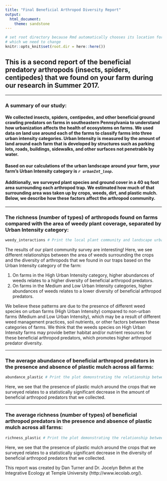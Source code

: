 ```yaml
---
title: "Final Beneficial Arthropod Diversity Report"
output:
  html_document:
    theme: sandstone
---
```


```r
# set root directory because Rmd automatically chooses its location for working directory
# which we need to change
knitr::opts_knit$set(root.dir = here::here())
```

## This is a second report of the beneficial predatory arthropods (insects, spiders, centipedes) that we found on your farm during our research in Summer 2017.


***********************************************************************************

### A summary of our study:

#### We collected insects, spiders, centipedes, and other beneficial ground crawling predators on farms in southeastern Pennsylvania to understand how urbanization affects the health of ecosystems on farms. We used data on land use around each of the farms to classify farms into three urban intensity categories. Urban Intensity is measured by the amount of land around each farm that is developed by structures such as parking lots, roads, buildings, sidewalks, and other surfaces not penetrable by water. 


#### Based on our calculations of the urban landscape around your farm, your farm's Urban Intensity category is ***__`r urbanInt_loop`__***.

#### Additionally, we surveyed plant species and ground cover in a 40 sq foot area surrounding each arthropod trap. We estimated how much of that surrounding area was taken up by crops, weeds, dirt, and plastic mulch. Below, we describe how these factors affect the arthropod community.


***********************************************************************************

### The **richness (number of types)** of arthropods found on farms compared with the area of weedy plant coverage, separated by Urban Intensity category:
```r
weedy_interactions # Print the local plant community and landscape urbanization interaction plot.
```

The results of our plant community survey are interesting! Here, we see different relationships between the area of weeds surrounding the crops and the diversity of arthropods that we found in our traps based on the Urban Intensity category of the farm:

1. On farms in the High Urban Intensity category,  higher abundances of weeds relates to a  higher diversity of beneficial arthropod predators.
2. On farms in the Medium and Low Urban Intensity categories,  higher abundances of weeds relates to a lower diversity of beneficial arthropod predators.

We believe these patterns are due to the presence of different weed species on urban farms (High Urban Intensity) compared to non-urban farms (Medium and Low Urban Intensity), which may be a result of different weed management practices, soil nutrients, or other factors between these categories of farms. We think that the weeds species on High Urban Intensity farms may provide better habitat and/or nutrient resources for these beneficial arthropod predators, which promotes higher arthropod predator diversity.


***********************************************************************************

### The average **abundance** of beneficial arthropod predators in the presence and absence of plastic mulch across all farms:
```r
abundance_plastic # Print the plot demonstrating the relationship between arthropod predator abundance and the presence of plastic mulch.
```

Here, we see that the  presence of plastic mulch around the crops that we surveyed relates to a statistically significant decrease in the amount of beneficial arthropod predators that we collected.


***********************************************************************************

### The average **richness (number of types)** of beneficial arthropod predators in the presence and absence of plastic mulch across all farms:
```r
richness_plastic # Print the plot demonstrating the relationship between arthropod predator richness and the presence of plastic mulch.
```

Here, we see that the presence of plastic mulch around the crops that we surveyed relates to a statistically significant decrease in the diversity of beneficial arthropod predators that we collected.


This report was created by Dan Turner and Dr. Jocelyn Behm at the Integrative Ecology at Temple University (http://www.iecolab.org/).
